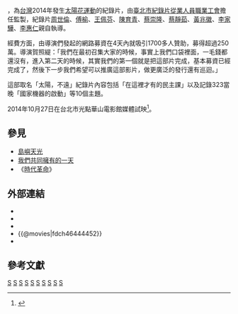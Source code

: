 {{Infobox Film
|片名        = 太陽・不遠
|电影原名    = '''''Sunflower Occupation'''''
|图像        =太陽，不遠.jpg
|图像说明    = 電影海報
|導演        = [[周世倫|周世倫]]<br>[[傅榆|傅榆]]<br>[[王佩芬|王佩芬]]<br>[[陳育青|陳育青]]<br>[[蔡崇隆|蔡崇隆]]<br>[[蔡靜茹|蔡靜茹]]<br>[[黃兆徽|黃兆徽]]<br>[[李家驊|李家驊]]<br>[[李惠仁_(導演)|李惠仁]]
|出品       =
|監製 =臺北市紀錄片從業人員職業工會
|製片 =賀照緹<br>蔡崇隆
|編劇 =
|劇本 =
|原著  =
|主演 = [[陳為廷|陳為廷]]、[[史明|史明]]、[[魏揚|魏揚]]、[[林飛帆|林飛帆]]、[[黃國昌|黃國昌]]
|主題曲 = 
|片頭曲 = 
|片尾曲 =
|配樂 =
|攝影 =
|剪輯 =
|製片商 = 
|發行商 = 
|上映日期 = {{filmdate|2014|11|1|台灣}}
|片長 = 120分鐘《2時00分》
|產地 = 台灣
|語言 = [[國語|國語]]
|預算 =
|票房 =
}}
{{engname|太陽・不遠|Sunflower Occupation}}，為[[台灣|台灣]]2014年發生[[太陽花運動|太陽花運動]]的紀錄片，由[[臺北市紀錄片從業人員職業工會|臺北市紀錄片從業人員職業工會]]擔任監製，紀錄片[[周世倫|周世倫]]、[[傅榆|傅榆]]、[[王佩芬|王佩芬]]、[[陳育青|陳育青]]、[[蔡崇隆|蔡崇隆]]、[[蔡靜茹|蔡靜茹]]、[[黃兆徽|黃兆徽]]、[[李家驊|李家驊]]、[[李惠仁_(導演)|李惠仁]]親自執導。

經費方面，由導演們發起的網路募資在4天內就吸引1700多人贊助，募得超過250萬。導演賀照緹：「我們在最初召集大家的時候，事實上我們口袋裡面，一毛錢都還沒有，進入第二天的時候，其實我們的第一個就是把這部片完成，基本募資已經完成了，然後下一步我們希望可以推廣這部影片，做更廣泛的發行還有巡迴。」

這部取名「太陽，不遠」紀錄片內容包括「在這裡才有的民主課」以及記錄323當晚「國家機器的啟動」等10個主題。

2014年10月27日在台北市光點華山電影館媒體試映<ref>{{cite news|author=華少甫|title=太陽花學運又來了！ 《太陽．不遠》 試片全場感動啜泣|url=http://www.ettoday.net/news/20141028/419093.htm#ixzz3ayptIt3K|accessdate=2014-10-28|newspaper=《[[ETtoday_東森新聞雲|ETtoday 東森新聞雲]]影劇新聞》|date=2015-05-24|archive-date=2014-10-28|archive-url=https://web.archive.org/web/20141028191201/http://www.ettoday.net/news/20141028/419093.htm#ixzz3ayptIt3K|dead-url=no}}</ref>。

== 參見 ==
* [[島嶼天光|島嶼天光]]
* [[我們共同擁有的一天|我們共同擁有的一天]]
*《[[時代革命_(紀錄片)|時代革命]]》

== 外部連結 ==
*{{YouTube|dLs3tDb1WiI|完整影片}}
*{{facebook|318doc}}
*{{Yahoomovie id|5504}}	
*{{@movies|fdch46444452}}
*{{douban}}

== 參考文獻 ==
{{reflist}}

{{李惠仁}}
{{太陽花學運}}
{{Portal bar|臺灣|文化|電影|政治}}
[[Category:2014年臺灣電影作品|S]]
[[Category:2014年紀錄片|S]]
[[Category:台灣紀錄片|S]]
[[Category:台灣取景電影|S]]
[[Category:台灣背景電影|S]]
[[Category:台北市背景電影|S]]
[[Category:政治電影|S]]
[[Category:太陽花學運背景作品|S]]
[[Category:臺灣社會運動題材電影|S]]
[[Category:李惠仁電影|S]]